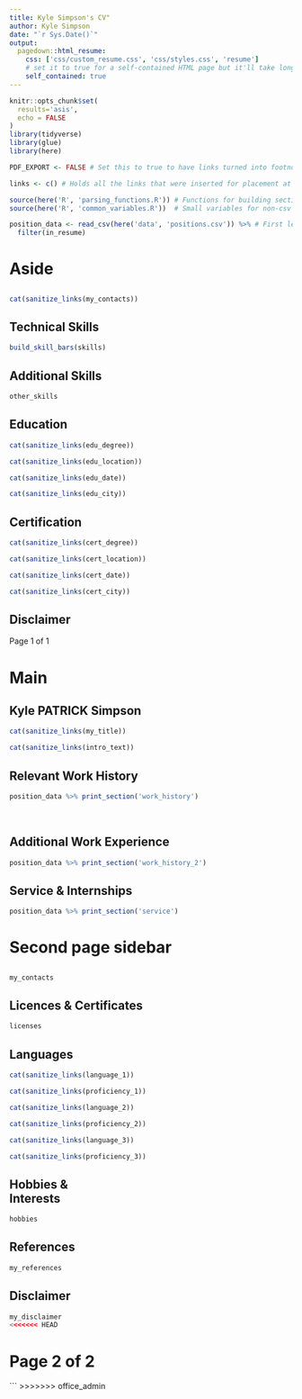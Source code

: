 ```yaml
---
title: Kyle Simpson's CV"
author: Kyle Simpson
date: "`r Sys.Date()`"
output:
  pagedown::html_resume:
    css: ['css/custom_resume.css', 'css/styles.css', 'resume']
    # set it to true for a self-contained HTML page but it'll take longer to render
    self_contained: true
---
```

  
```r
knitr::opts_chunk$set(
  results='asis', 
  echo = FALSE
)
library(tidyverse)
library(glue)
library(here)

PDF_EXPORT <- FALSE # Set this to true to have links turned into footnotes at the end of the document

links <- c() # Holds all the links that were inserted for placement at the end

source(here('R', 'parsing_functions.R')) # Functions for building sections from CSV data
source(here('R', 'common_variables.R'))  # Small variables for non-csv data such as intro text

position_data <- read_csv(here('data', 'positions.csv')) %>% # First let's get the data, filtering to only the items tagged as resume items
  filter(in_resume) 

```

Aside
================================================================================

{#contact} 
--------------------------------------------------------------------------------

```r
cat(sanitize_links(my_contacts))
```

Technical Skills {#skills}
--------------------------------------------------------------------------------
```r
build_skill_bars(skills)
```

Additional Skills {#add-skills}
--------------------------------------------------------------------------------
```r
other_skills
```

Education {#education_1}
--------------------------------------------------------------------------------

```r
cat(sanitize_links(edu_degree))
```

```r
cat(sanitize_links(edu_location))
```

```r
cat(sanitize_links(edu_date))
```

```r
cat(sanitize_links(edu_city))
```

Certification {#certificate}
--------------------------------------------------------------------------------
```r
cat(sanitize_links(cert_degree))
```

```r
cat(sanitize_links(cert_location))
```

```r
cat(sanitize_links(cert_date))
```

```r
cat(sanitize_links(cert_city))
```

Disclaimer {#disclaimer} 
-------------------------------------------------------------------------------- 
Page 1 of 1 


Main
================================================================================

Kyle PATRICK Simpson {#title}
--------------------------------------------------------------------------------
  
```r
cat(sanitize_links(my_title)) 
```

```r
cat(sanitize_links(intro_text))
```

Relevant Work History {data-icon=laptop}
--------------------------------------------------------------------------------

```r
position_data %>% print_section('work_history')
```


\newpage <br>

Additional Work Experience {data-icon=briefcase}
--------------------------------------------------------------------------------

```r
position_data %>% print_section('work_history_2')
```

Service & Internships {data-icon=bookmark}
--------------------------------------------------------------------------------

```r
position_data %>% print_section('service')
```

Second page sidebar {.aside .extra-sidebar}
================================================================================

{#contact}
--------------------------------------------------------------------------------
```r
my_contacts
```

Licences & Certificates {#l_and_c}
--------------------------------------------------------------------------------
```r
licenses
```

Languages {#my_languages}
--------------------------------------------------------------------------------
```r
cat(sanitize_links(language_1))
```

```r
cat(sanitize_links(proficiency_1))
```

```r
cat(sanitize_links(language_2))
```

```r
cat(sanitize_links(proficiency_2))
```

```r
cat(sanitize_links(language_3))
```

```r
cat(sanitize_links(proficiency_3))
```

Hobbies & <br> Interests {#hobbies}
--------------------------------------------------------------------------------
```r
hobbies
```

References {#references}
--------------------------------------------------------------------------------
```r
my_references
```

Disclaimer {#disclaimer}
--------------------------------------------------------------------------------
```r
my_disclaimer
<<<<<<< HEAD
```
Page 2 of 2
=======
```
>>>>>>> office_admin

